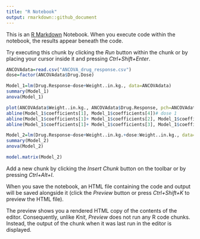 ```yaml
---
title: "R Notebook"
output: rmarkdown::github_document
---
```


This is an [R Markdown](http://rmarkdown.rstudio.com) Notebook. When you execute code within the notebook, the results appear beneath the code.

Try executing this chunk by clicking the *Run* button within the chunk or by placing your cursor inside it and pressing *Ctrl+Shift+Enter*.

```r
ANCOVAdata=read.csv("ANCOVA_drug_response.csv")
dose=factor(ANCOVAdata$Drug.Dose)
```

```r
Model_1=lm(Drug.Response~dose+Weight..in.kg., data=ANCOVAdata)
summary(Model_1)
anova(Model_1)
```

```r
plot(ANCOVAdata$Weight..in.kg., ANCOVAdata$Drug.Response, pch=ANCOVAdata$Drug.Dose, xlab='Weights', ylab='Drug Response',main='Regression Line by Dose')
abline(Model_1$coefficients[1], Model_1$coefficients[4])# dose 1
abline(Model_1$coefficients[1]+ Model_1$coefficients[2], Model_1$coefficients[4],col='red')#dose 2
abline(Model_1$coefficients[1]+ Model_1$coefficients[3], Model_1$coefficients[4],col='blue')#dose 3
```

```r
Model_2=lm(Drug.Response~dose+Weight..in.kg.+dose:Weight..in.kg., data=ANCOVAdata)
summary(Model_2)
anova(Model_2)
```

```r
model.matrix(Model_2)
```

Add a new chunk by clicking the *Insert Chunk* button on the toolbar or by pressing *Ctrl+Alt+I*.

When you save the notebook, an HTML file containing the code and output will be saved alongside it (click the *Preview* button or press *Ctrl+Shift+K* to preview the HTML file).

The preview shows you a rendered HTML copy of the contents of the editor. Consequently, unlike *Knit*, *Preview* does not run any R code chunks. Instead, the output of the chunk when it was last run in the editor is displayed.
